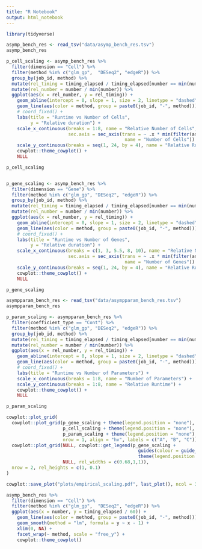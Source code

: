 ```yaml
---
title: "R Notebook"
output: html_notebook
---
```




```r
library(tidyverse)
```




```r
asymp_bench_res <- read_tsv("data/asymp_bench_res.tsv")
asymp_bench_res
```












```r
p_cell_scaling <- asymp_bench_res %>%
  filter(dimension == "Cell") %>%
  filter(method %in% c("glm_gp",  "DESeq2", "edgeR")) %>%
  group_by(job_id, method) %>%
  mutate(rel_timing = timing_elapsed / timing_elapsed[number == min(number)]) %>%
  mutate(rel_number = number / min(number)) %>%
  ggplot(aes(x = rel_number, y = rel_timing)) +
    geom_abline(intercept = 0, slope = 1, size = 2, linetype = "dashed") +
    geom_line(aes(color = method, group = paste0(job_id, "-", method))) +
    # coord_fixed() +
    labs(title = "Runtime vs Number of Cells",
         y = "Relative duration") +
    scale_x_continuous(breaks = 1:8, name = "Relative Number of Cells",
                       sec.axis = sec_axis(trans = ~ .x * min(filter(asymp_bench_res, dimension == "Cell")$number),
                                            name = "Number of Cells")) +
    scale_y_continuous(breaks = seq(1, 24, by = 4), name = "Relative Runtime") +
    cowplot::theme_cowplot() +
    NULL

p_cell_scaling


p_gene_scaling <- asymp_bench_res %>%
  filter(dimension == "Gene") %>%
  filter(method %in% c("glm_gp", "DESeq2", "edgeR")) %>%
  group_by(job_id, method) %>%
  mutate(rel_timing = timing_elapsed / timing_elapsed[number == min(number)]) %>%
  mutate(rel_number = number / min(number)) %>%
  ggplot(aes(x = rel_number, y = rel_timing)) +
    geom_abline(intercept = 0, slope = 1, size = 2, linetype = "dashed") +
    geom_line(aes(color = method, group = paste0(job_id, "-", method))) +
    # coord_fixed() +
    labs(title = "Runtime vs Number of Genes",
         y = "Relative duration") +
    scale_x_continuous(breaks = c(1, 3, 5.5, 8, 10), name = "Relative Number of Genes",
                       sec.axis = sec_axis(trans = ~ .x * min(filter(asymp_bench_res, dimension == "Gene")$number),
                                            name = "Number of Genes")) +
    scale_y_continuous(breaks = seq(1, 24, by = 4), name = "Relative Runtime") +
    cowplot::theme_cowplot() +
    NULL

p_gene_scaling
```





```r
asympparam_bench_res <- read_tsv("data/asympparam_bench_res.tsv")
asympparam_bench_res
```





```r
p_param_scaling <- asympparam_bench_res %>%
  filter(coefficient_type == "Cont") %>%
  filter(method %in% c("glm_gp", "DESeq2", "edgeR")) %>%
  group_by(job_id, method) %>%
  mutate(rel_timing = timing_elapsed / timing_elapsed[number == min(number)]) %>%
  mutate(rel_number = number / min(number)) %>%
  ggplot(aes(x = rel_number, y = rel_timing)) +
    geom_abline(intercept = 0, slope = 1, size = 2, linetype = "dashed") +
    geom_line(aes(color = method, group = paste0(job_id, "-", method))) +
    # coord_fixed() +
    labs(title = "Runtime vs Number of Parameters") +
    scale_x_continuous(breaks = 1:8, name = "Number of Parameters") +
    scale_y_continuous(breaks = 1:8, name = "Relative Runtime") +
    cowplot::theme_cowplot() +
    NULL

p_param_scaling
```


```r
cowplot::plot_grid(
  cowplot::plot_grid(p_gene_scaling + theme(legend.position = "none"), 
                     p_cell_scaling + theme(legend.position = "none"),
                     p_param_scaling + theme(legend.position = "none"), 
                     nrow = 1, align = "hv", labels = c("A", "B", "C")),
  cowplot::plot_grid(NULL, cowplot::get_legend(p_gene_scaling + 
                                                 guides(colour = guide_legend(title = "", override.aes = list(size = 3))) + 
                                                 theme(legend.position = "bottom")), 
                     NULL, rel_widths = c(0.68,1,1)),
  nrow = 2, rel_heights = c(1, 0.1)
)

cowplot::save_plot("plots/empirical_scaling.pdf", last_plot(), ncol = 3, nrow = 1, base_asp = 1.0, base_height = 4.5)
```




```r
asymp_bench_res %>%
  filter(dimension == "Cell") %>%
  filter(method %in% c("glm_gp",  "DESeq2", "edgeR")) %>%
  ggplot(aes(x = number, y = timing_elapsed / 60)) +
    geom_line(aes(color = method, group = paste0(job_id, "-", method))) +
    geom_smooth(method = "lm", formula = y ~ x - 1) +
    xlim(0, NA) +
    facet_wrap(~ method, scale = "free_y") +
    cowplot::theme_cowplot()
  
```


